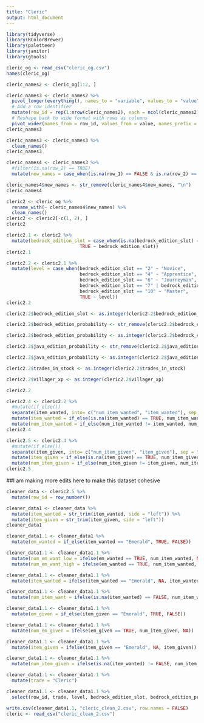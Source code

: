 ```yaml
---
title: "Cleric"
output: html_document
---
```

```r
library(tidyverse)
library(RColorBrewer)
library(paletteer)
library(janitor)
library(gtools)
```


```r
cleric_og <- read_csv("cleric_og.csv")
names(cleric_og)
```
```r
cleric_names2 <- cleric_og[1:2, ]
```

```r
cleric_names3 <- cleric_names2 %>%
  pivot_longer(everything(), names_to = "variable", values_to = "value") %>%
  # Add a row identifier
  mutate(row_id = rep(1:nrow(cleric_names2), each = ncol(cleric_names2))) %>%
  # Reshape back to wide format with rows as columns
  pivot_wider(names_from = row_id, values_from = value, names_prefix = "Row_")
cleric_names3
```

```r
cleric_names3 <- cleric_names3 %>% 
  clean_names()
cleric_names3
```

```r
cleric_names4 <- cleric_names3 %>% 
  #filter(is.na(row_2) == TRUE)
  mutate(new_names = case_when(is.na(row_1) == FALSE & is.na(row_2) == FALSE ~ paste(row_1, row_2, sep = " "), is.na(row_2) == TRUE ~ row_1, is.na(row_1) == TRUE ~ row_2)) %>%   mutate(new_names = ifelse(new_names == "Probability", "Bedrock Edition Probability", new_names))
```


```r
cleric_names4$new_names <- str_remove(cleric_names4$new_names, "\n")
cleric_names4
```

```r
cleric2 <- cleric_og %>%
  rename_with(~ cleric_names4$new_names) %>% 
  clean_names()
cleric2 <- cleric2[-c(1, 2), ]
cleric2
```

```r
cleric2.1 <- cleric2 %>% 
  mutate(bedrock_edition_slot = case_when(is.na(bedrock_edition_slot) == TRUE ~ "7", 
                           TRUE ~ bedrock_edition_slot))
cleric2.1
```

```r
cleric2.2 <- cleric2.1 %>% 
  mutate(level = case_when(bedrock_edition_slot == "2" ~ "Novice", 
                           bedrock_edition_slot == "4" ~ "Apprentice",
                           bedrock_edition_slot == "6" ~ "Journeyman",
                           bedrock_edition_slot == "7" | bedrock_edition_slot == "8" ~ "Expert",
                           bedrock_edition_slot == "10" ~ "Master",
                           TRUE ~ level))
cleric2.2
```

```r
cleric2.2$bedrock_edition_slot <- as.integer(cleric2.2$bedrock_edition_slot)

cleric2.2$bedrock_edition_probability <- str_remove(cleric2.2$bedrock_edition_probability, "%")

cleric2.2$bedrock_edition_probability <- as.integer(cleric2.2$bedrock_edition_probability)

cleric2.2$java_edition_probability <- str_remove(cleric2.2$java_edition_probability, "%")

cleric2.2$java_edition_probability <- as.integer(cleric2.2$java_edition_probability)

cleric2.2$trades_in_stock <- as.integer(cleric2.2$trades_in_stock)

cleric2.2$villager_xp <- as.integer(cleric2.2$villager_xp)

cleric2.2
```

```r
cleric2.4 <- cleric2.2 %>% 
  #mutate(if_else())
  separate(item_wanted, into= c("num_item_wanted", "item_wanted"), sep = "×") %>% 
  mutate(item_wanted = if_else(is.na(item_wanted) == TRUE, num_item_wanted, item_wanted)) %>% 
  mutate(num_item_wanted = if_else(num_item_wanted != item_wanted, num_item_wanted, "1"))
cleric2.4
```

```r
cleric2.5 <- cleric2.4 %>% 
  #mutate(if_else())
  separate(item_given, into= c("num_item_given", "item_given"), sep = "×") %>% 
  mutate(item_given = if_else(is.na(item_given) == TRUE, num_item_given, item_given)) %>% 
  mutate(num_item_given = if_else(num_item_given != item_given, num_item_given, "1"))
cleric2.5
```

##I am making more edits here to make this dataset cohesive

```r
cleaner_data <- cleric2.5 %>%
  mutate(row_id = row_number())
```

```r
cleaner_data1 <- cleaner_data %>% 
  mutate(item_wanted = str_trim(item_wanted, side = "left")) %>% 
  mutate(item_given = str_trim(item_given, side = "left")) 
cleaner_data1
```


```r
cleaner_data1.1 <- cleaner_data1 %>% 
  mutate(em_wanted = if_else(item_wanted == "Emerald", TRUE, FALSE)) 
```

```r
cleaner_data1.1 <- cleaner_data1.1 %>% 
  mutate(num_em_want_low = ifelse(em_wanted == TRUE, num_item_wanted, NA)) %>% 
  mutate(num_em_want_high = ifelse(em_wanted == TRUE, num_item_wanted, NA))  
```

```r
cleaner_data1.1 <- cleaner_data1.1 %>% 
  mutate(item_wanted = ifelse(item_wanted == "Emerald", NA, item_wanted))  
```

```r
cleaner_data1.1 <- cleaner_data1.1 %>% 
  mutate(num_item_want = ifelse(is.na(item_wanted) == FALSE, num_item_wanted, NA))
```

```r
cleaner_data1.1 <- cleaner_data1.1 %>% 
  mutate(em_given = if_else(item_given == "Emerald", TRUE, FALSE))
```

```r
cleaner_data1.1 <- cleaner_data1.1 %>% 
  mutate(num_em_given = ifelse(em_given == TRUE, num_item_given, NA))  
```

```r
cleaner_data1.1 <- cleaner_data1.1 %>% 
  mutate(item_given = ifelse(item_given == "Emerald", NA, item_given))  
```

```r
cleaner_data1.1 <- cleaner_data1.1 %>% 
  mutate(num_item_given = ifelse(is.na(item_wanted) != FALSE, num_item_given, NA))  
```

```r
cleaner_data1.1 <- cleaner_data1.1 %>%
  mutate(trade = "Cleric")
```

```r
cleaner_data1.1 <- cleaner_data1.1 %>% 
  select(row_id, trade, level, bedrock_edition_slot, bedrock_edition_probability, java_edition_probability, em_wanted, num_em_want_low, num_em_want_high, item_wanted, num_item_want, em_given, num_em_given, item_given, num_item_given, trades_in_stock, price_multiplier, villager_xp)
```

```r
write.csv(cleaner_data1.1, "cleric_clean_2.csv", row.names = FALSE)
cleric <- read_csv("cleric_clean_2.csv")
```
